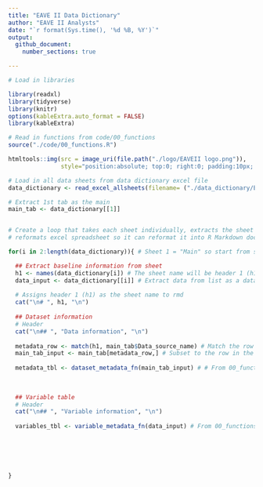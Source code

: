 ```yaml
---
title: "EAVE II Data Dictionary"
author: "EAVE II Analysts"
date: "`r format(Sys.time(), '%d %B, %Y')`"
output: 
  github_document:
    number_sections: true

---
```


```r
# Load in libraries 

library(readxl)
library(tidyverse)
library(knitr)
options(kableExtra.auto_format = FALSE)
library(kableExtra)

# Read in functions from code/00_functions
source("./code/00_functions.R")


```

```r
htmltools::img(src = image_uri(file.path("./logo/EAVEII logo.png")),
               style="position:absolute; top:0; right:0; padding:10px; width:200px;")

```

```r
# Load in all data sheets from data dictionary excel file
data_dictionary <- read_excel_allsheets(filename= ("./data_dictionary/EAVEII_data_dictionary.xlsx")) # From 00_functions

# Extract 1st tab as the main
main_tab <- data_dictionary[[1]]



```




```r
# Create a loop that takes each sheet individually, extracts the sheet name (for header) and
# reformats excel spreadsheet so it can reformat it into R Markdown document

for(i in 2:length(data_dictionary)){ # Sheet 1 = "Main" so start from sheet 2 to the rest of the sheets

  ## Extract baseline information from sheet
  h1 <- names(data_dictionary[i]) # The sheet name will be header 1 (h1)
  data_input <- data_dictionary[[i]] # Extract data from list as a dataframe (requires [[]])
  
  # Assigns header 1 (h1) as the sheet name to rmd
  cat("\n# ", h1, "\n")
  
  ## Dataset information
  # Header
  cat("\n## ", "Data information", "\n")
  
  metadata_row <- match(h1, main_tab$Data_source_name) # Match the row from the main tab (1st sheet)
  main_tab_input <- main_tab[metadata_row,] # Subset to the row in the main tab corresponding to the ith sheet
  
  metadata_tbl <- dataset_metadata_fn(main_tab_input) # # From 00_functions
  
  
  
  ## Variable table
  # Header
  cat("\n## ", "Variable information", "\n")
  
  variables_tbl <- variable_metadata_fn(data_input) # From 00_functions


  


  
}

```


